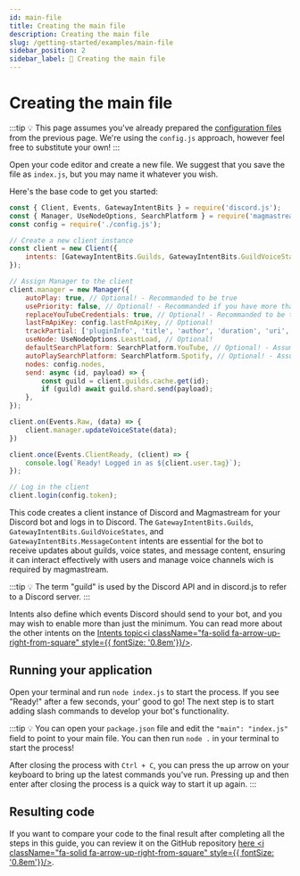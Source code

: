 ```yaml
---
id: main-file
title: Creating the main file
description: Creating the main file
slug: /getting-started/examples/main-file
sidebar_position: 2
sidebar_label: 📜 Creating the main file
---
```



# Creating the main file

:::tip
💡 This page assumes you've already prepared the [configuration files](/docs/getting-started/examples/configuration) from the previous page. We're using the `config.js` approach, however feel free to substitute your own!
:::

Open your code editor and create a new file. We suggest that you save the file as `index.js`, but you may name it whatever you wish.

Here's the base code to get you started:

```javascript showLineNumbers
const { Client, Events, GatewayIntentBits } = require('discord.js');
const { Manager, UseNodeOptions, SearchPlatform } = require('magmastream');
const config = require('./config.js');

// Create a new client instance
const client = new Client({
	intents: [GatewayIntentBits.Guilds, GatewayIntentBits.GuildVoiceStates, GatewayIntentBits.MessageContent],
});

// Assign Manager to the client
client.manager = new Manager({
	autoPlay: true, // Optional! - Recommanded to be true
	usePriority: false, // Optional! - Recommanded if you have more than 1 node
	replaceYouTubeCredentials: true, // Optional! - Recommanded to be true
	lastFmApiKey: config.lastFmApiKey, // Optional!
	trackPartial: ['pluginInfo', 'title', 'author', 'duration', 'uri', 'requester', 'artworkUrl', 'sourceName', 'identifier', 'artistUrl'], // Optional!
	useNode: UseNodeOptions.LeastLoad, // Optional!
	defaultSearchPlatform: SearchPlatform.YouTube, // Optional! - Assuming YouTube is enabled on Lavalink
	autoPlaySearchPlatform: SearchPlatform.Spotify, // Optional! - Assuming Spotify is enabled on Lavalink
	nodes: config.nodes,
	send: async (id, payload) => {
		const guild = client.guilds.cache.get(id);
		if (guild) await guild.shard.send(payload);
	},
});

client.on(Events.Raw, (data) => {
    client.manager.updateVoiceState(data);
})

client.once(Events.ClientReady, (client) => {
	console.log(`Ready! Logged in as ${client.user.tag}`);
});

// Log in the client
client.login(config.token);
```

This code creates a client instance of Discord and Magmastream for your Discord bot and logs in to Discord. The `GatewayIntentBits.Guilds`, `GatewayIntentBits.GuildVoiceStates`, and `GatewayIntentBits.MessageContent` intents are essential for the bot to receive updates about guilds, voice states, and message content, ensuring it can interact effectively with users and manage voice channels wich is required by magmastream.

:::tip
💡 The term "guild" is used by the Discord API and in discord.js to refer to a Discord server.
:::

Intents also define which events Discord should send to your bot, and you may wish to enable more than just the minimum. You can read more about the other intents on the [Intents topic<i className="fa-solid fa-arrow-up-right-from-square" style={{ fontSize: '0.8em'}}/>](https://discordjs.guide/popular-topics/intents.html#privileged-intents).

## Running your application

Open your terminal and run `node index.js` to start the process. If you see "Ready!" after a few seconds, your' good to go!
The next step is to start adding slash commands to develop your bot's functionality.

:::tip
💡 You can open your `package.json` file and edit the `"main": "index.js"` field to point to your main file. You can then run `node .` in your terminal to start the process!

After closing the process with `Ctrl + C`, you can press the up arrow on your keyboard to bring up the latest commands you've run. Pressing up and then enter after closing the process is a quick way to start it up again.
:::

## Resulting code

If you want to compare your code to the final result after completing all the steps in this guide, you can review it on the GitHub repository [here <i className="fa-solid fa-arrow-up-right-from-square" style={{ fontSize: '0.8em'}}/>](https://github.com/Magmastream-NPM/magmastream_basics_bot/tree/65c2f19922912f9e5a0f5fe4bf0e578c683035c0/src).
